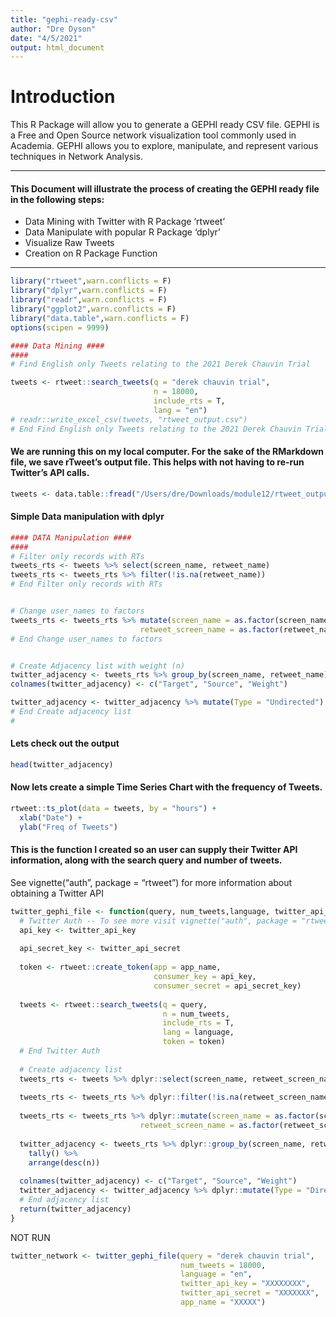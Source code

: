 ```yaml
---
title: "gephi-ready-csv"
author: "Dre Dyson"
date: "4/5/2021"
output: html_document
---
```


# Introduction
This R Package will allow you to generate a GEPHI ready CSV file. GEPHI is a Free and Open Source network visualization tool commonly used in Academia. GEPHI allows you to explore, manipulate, and represent various techniques in Network Analysis. 

---

#### This Document will illustrate the process of creating the GEPHI ready file in the following steps:
 + Data Mining with Twitter with R Package 'rtweet'
 + Data Manipulate with popular R Package 'dplyr'
 + Visualize Raw Tweets
 + Creation on R Package Function

---


```r
library("rtweet",warn.conflicts = F)
library("dplyr",warn.conflicts = F)
library("readr",warn.conflicts = F)
library("ggplot2",warn.conflicts = F)
library("data.table",warn.conflicts = F)
options(scipen = 9999)

```


```r
#### Data Mining ####
#### 
# Find English only Tweets relating to the 2021 Derek Chauvin Trial

tweets <- rtweet::search_tweets(q = "derek chauvin trial", 
                                n = 18000,
                                include_rts = T,
                                lang = "en")
# readr::write_excel_csv(tweets, "rtweet_output.csv")
# End Find English only Tweets relating to the 2021 Derek Chauvin Trial


```



#### We are running this on my local computer. For the sake of the RMarkdown file, we save rTweet's output file. This helps with not having to re-run Twitter's API calls.



```r
tweets <- data.table::fread("/Users/dre/Downloads/module12/rtweet_output.csv")
```


#### Simple Data manipulation with dplyr


```r
#### DATA Manipulation ####
#### 
# Filter only records with RTs
tweets_rts <- tweets %>% select(screen_name, retweet_name)
tweets_rts <- tweets_rts %>% filter(!is.na(retweet_name))
# End Filter only records with RTs


# Change user_names to factors 
tweets_rts <- tweets_rts %>% mutate(screen_name = as.factor(screen_name),
                             retweet_screen_name = as.factor(retweet_name))
# End Change user_names to factors 


# Create Adjacency list with weight (n)
twitter_adjacency <- tweets_rts %>% group_by(screen_name, retweet_name) %>% tally()  %>% arrange(desc(n))
colnames(twitter_adjacency) <- c("Target", "Source", "Weight")

twitter_adjacency <- twitter_adjacency %>% mutate(Type = "Undirected")
# End Create adjacency list
# 
```


#### Lets check out the output

```r
head(twitter_adjacency)
```

#### Now lets create a simple Time Series Chart with the frequency of Tweets.


```r
rtweet::ts_plot(data = tweets, by = "hours") +
  xlab("Date") +
  ylab("Freq of Tweets")


```


#### This is the function I created so an user can supply their Twitter API information, along with the search query and number of tweets. \n
See vignette("auth", package = "rtweet") for more information about obtaining a Twitter API


```r
twitter_gephi_file <- function(query, num_tweets,language, twitter_api_key, twitter_api_secret, app_name){
  # Twitter Auth -- To see more visit vignette("auth", package = "rtweet")
  api_key <- twitter_api_key
  
  api_secret_key <- twitter_api_secret
  
  token <- rtweet::create_token(app = app_name,
                                consumer_key = api_key,
                                consumer_secret = api_secret_key)
  
  tweets <- rtweet::search_tweets(q = query, 
                                  n = num_tweets,
                                  include_rts = T,
                                  lang = language,
                                  token = token)
  # End Twitter Auth
  
  # Create adjacency list
  tweets_rts <- tweets %>% dplyr::select(screen_name, retweet_screen_name)
  
  tweets_rts <- tweets_rts %>% dplyr::filter(!is.na(retweet_screen_name))
  
  tweets_rts <- tweets_rts %>% dplyr::mutate(screen_name = as.factor(screen_name),
                             retweet_screen_name = as.factor(retweet_screen_name))
  
  twitter_adjacency <- tweets_rts %>% dplyr::group_by(screen_name, retweet_screen_name) %>% 
    tally() %>% 
    arrange(desc(n))
  
  colnames(twitter_adjacency) <- c("Target", "Source", "Weight")
  twitter_adjacency <- twitter_adjacency %>% dplyr::mutate(Type = "Directed")
  # End adjacency list
  return(twitter_adjacency)
}

```

NOT RUN
```r
twitter_network <- twitter_gephi_file(query = "derek chauvin trial",
                                      num_tweets = 18000,
                                      language = "en", 
                                      twitter_api_key = "XXXXXXXX",
                                      twitter_api_secret = "XXXXXXX",
                                      app_name = "XXXXX")

```